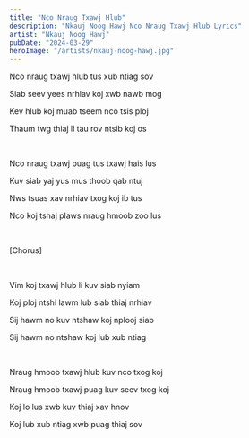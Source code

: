 ```yaml
---
title: "Nco Nraug Txawj Hlub"
description: "Nkauj Noog Hawj Nco Nraug Txawj Hlub Lyrics"
artist: "Nkauj Noog Hawj"
pubDate: "2024-03-29"
heroImage: "/artists/nkauj-noog-hawj.jpg"
---
```


Nco nraug txawj hlub tus xub ntiag sov

Siab seev yees nrhiav koj xwb nawb mog

Kev hlub koj muab tseem nco tsis ploj

Thaum twg thiaj li tau rov ntsib koj os

<br />

Nco nraug txawj puag tus txawj hais lus

Kuv siab yaj yus mus thoob qab ntuj

Nws tsuas xav nrhiav txog koj ib tus

Nco koj tshaj plaws nraug hmoob zoo lus

<br />

[Chorus]

<br />

Vim koj txawj hlub li kuv siab nyiam

Koj ploj ntshi lawm lub siab thiaj nrhiav

Sij hawm no kuv ntshaw koj nplooj siab

Sij hawm no ntshaw koj lub xub ntiag

<br />

Nraug hmoob txawj hlub kuv nco txog koj

Nraug hmoob txawj puag kuv seev txog koj

Koj lo lus xwb kuv thiaj xav hnov

Koj lub xub ntiag xwb puag thiaj sov
